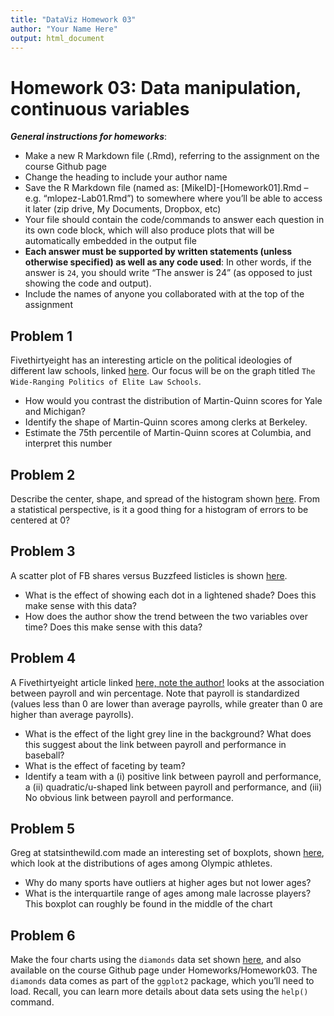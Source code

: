 ```yaml
---
title: "DataViz Homework 03"
author: "Your Name Here"
output: html_document
---
```


#  Homework 03:  Data manipulation, continuous variables

***General instructions for homeworks***: 

+  Make a new R Markdown file (.Rmd), referring to the assignment on the course Github page
+  Change the heading to include your author name
+  Save the R Markdown file (named as:  [MikeID]-[Homework01].Rmd -- e.g. "mlopez-Lab01.Rmd") to somewhere where you'll be able to access it later (zip drive, My Documents, Dropbox, etc)
+  Your file should contain the code/commands to answer each question in its own code block, which will also produce plots that will be automatically embedded in the output file
+  **Each answer must be supported by written statements (unless otherwise specified) as well as any code used**: In other words, if the answer is `24`, you should write "The answer is 24" (as opposed to just showing the code and output).
+  Include the names of anyone you collaborated with at the top of the assignment



##  Problem 1

Fivethirtyeight has an interesting article on the political ideologies of different law schools, linked [here](http://fivethirtyeight.com/features/the-most-conservative-and-most-liberal-elite-law-schools/). Our focus will be on the graph titled `The Wide-Ranging Politics of Elite Law Schools`.

+ How would you contrast the distribution of Martin-Quinn scores for Yale and Michigan?
+ Identify the shape of Martin-Quinn scores among clerks at Berkeley.
+ Estimate the 75th percentile of Martin-Quinn scores at Columbia, and interpret this number

## Problem 2

Describe the center, shape, and spread of the histogram shown [here](http://fivethirtyeight.com/features/what-our-nba-projections-got-right-and-wrong-last-season/). From a statistical perspective, is it a good thing for a histogram of errors to be centered at 0?

## Problem 3

A scatter plot of FB shares versus Buzzfeed listicles is shown [here](http://minimaxir.com/2015/02/ggplot-tutorial/). 

+ What is the effect of showing each dot in a lightened shade? Does this make sense with this data?
+ How does the author show the trend between the two variables over time? Does this make sense with this data?

## Problem 4

A Fivethirtyeight article linked [here, note the author!](http://fivethirtyeight.com/features/how-your-favorite-baseball-team-blows-its-money/) looks at the association between payroll and win percentage. Note that payroll is standardized (values less than 0 are lower than average payrolls, while greater than 0 are higher than average payrolls).

+ What is the effect of the light grey line in the background? What does this suggest about the link between payroll and performance in baseball?
+ What is the effect of faceting by team?
+ Identify a team with a (i) positive link between payroll and performance, a (ii) quadratic/u-shaped link between payroll and performance, and (iii) No obvious link between payroll and performance.


## Problem 5

Greg at statsinthewild.com made an interesting set of boxplots, shown [here](https://statsinthewild.files.wordpress.com/2012/07/screen-shot-2012-07-16-at-1-43-40-pm.png), which look at the distributions of ages among Olympic athletes.

+ Why do many sports have outliers at higher ages but not lower ages?  
+ What is the interquartile range of ages among male lacrosse players?  This boxplot can roughly be found in the middle of the chart


## Problem 6

Make the four charts using the `diamonds` data set shown [here](https://github.com/statsbylopez/DataViz/blob/master/Homeworks/Homework03_plots.pdf), and also available on the course Github page under Homeworks/Homework03. The `diamonds` data comes as part of the `ggplot2` package, which you'll need to load. Recall, you can learn more details about data sets using the `help()` command. 


